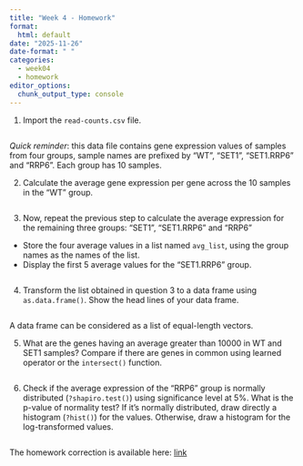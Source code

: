```yaml
---
title: "Week 4 - Homework"
format: 
  html: default
date: "2025-11-26"
date-format: " "
categories: 
  - week04
  - homework
editor_options: 
  chunk_output_type: console
---
```


1. Import the `read-counts.csv` file.

```r

```

*Quick reminder*:
this data file contains gene expression values of samples from four groups,
sample names are prefixed by "WT", "SET1", "SET1.RRP6" and "RRP6".
Each group has 10 samples.

2. Calculate the average gene expression per gene across the 10 samples in the "WT" group.

```r

```

3. Now, repeat the previous step to calculate the average expression for the remaining three groups: "SET1", "SET1.RRP6" and "RRP6"
- Store the four average values in a list named `avg_list`, using the group names as the names of the list.
- Display the first 5 average values for the "SET1.RRP6" group.

```r

```

4. Transform the list obtained in question 3 to a data frame using `as.data.frame()`.
Show the head lines of your data frame.

```r

```

:::{.callout-tip}
A data frame can be considered as a list of equal-length vectors.
:::

5. What are the genes having an average greater than 10000 in WT and SET1 samples?
Compare if there are genes in common using learned operator or the `intersect()` function.

```r

```

6. Check if the average expression of the "RRP6" group
is normally distributed (`?shapiro.test()`) using significance level at 5%.
What is the p-value of normality test?
If it's normally distributed, draw directly a histogram (`?hist()`) for the values.
Otherwise, draw a histogram for the log-transformed values.

```r

```


The homework correction is available here:
[link](https://raw.githubusercontent.com/InforBio/ioc-r-2026/refs/heads/main/ioc_r/week04/.r_w04_work_corr.R)